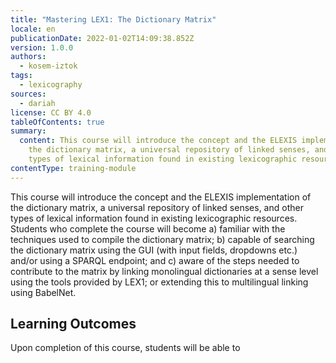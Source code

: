 ```yaml
---
title: "Mastering LEX1: The Dictionary Matrix"
locale: en
publicationDate: 2022-01-02T14:09:38.852Z
version: 1.0.0
authors:
  - kosem-iztok
tags:
  - lexicography
sources:
  - dariah
license: CC BY 4.0
tableOfContents: true
summary:
  content: This course will introduce the concept and the ELEXIS implementation of
    the dictionary matrix, a universal repository of linked senses, and other
    types of lexical information found in existing lexicographic resources.
contentType: training-module
---
```

This course will introduce the concept and the ELEXIS implementation of the dictionary matrix, a universal repository of linked senses, and other types of lexical information found in existing lexicographic resources. Students who complete the course will become a) familiar with the techniques used to compile the dictionary matrix; b) capable of searching the dictionary matrix using the GUI (with input fields, dropdowns etc.) and/or using a SPARQL endpoint; and c) aware of the steps needed to contribute to the matrix by linking monolingual dictionaries at a sense level using the tools provided by LEX1; or extending this to multilingual linking using BabelNet.

## Learning Outcomes

Upon completion of this course, students will be able to
